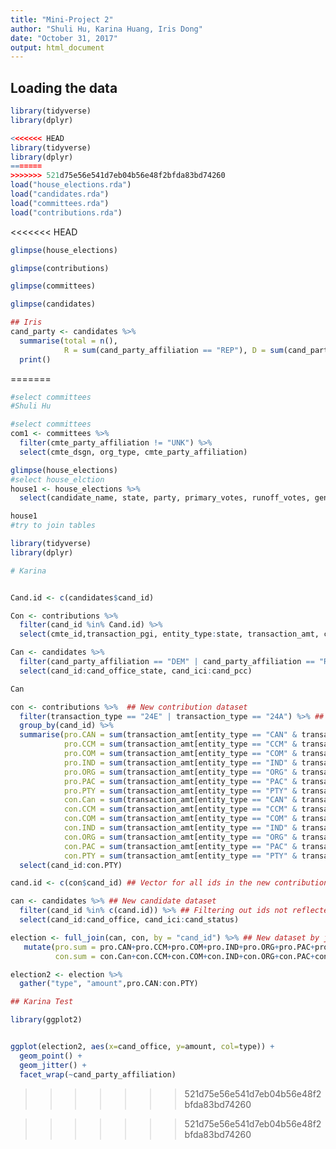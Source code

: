 ```yaml
---
title: "Mini-Project 2"
author: "Shuli Hu, Karina Huang, Iris Dong"
date: "October 31, 2017"
output: html_document
---
```



## Loading the data

```r
library(tidyverse)
library(dplyr)
```

```r
<<<<<<< HEAD
library(tidyverse)
library(dplyr)
=======
>>>>>>> 521d75e56e541d7eb04b56e48f2bfda83bd74260
load("house_elections.rda")
load("candidates.rda")
load("committees.rda")
load("contributions.rda")
```
<<<<<<< HEAD

```r
glimpse(house_elections)
```
```r
glimpse(contributions)
```
```r
glimpse(committees)
```
```r
glimpse(candidates)
```

```r
## Iris
cand_party <- candidates %>%
  summarise(total = n(),
            R = sum(cand_party_affiliation == "REP"), D = sum(cand_party_affiliation == "DEM")) %>%
  print()
```


=======


```r
#select committees
#Shuli Hu

#select committees
com1 <- committees %>%
  filter(cmte_party_affiliation != "UNK") %>%
  select(cmte_dsgn, org_type, cmte_party_affiliation) 

glimpse(house_elections)
#select house_elction 
house1 <- house_elections %>%
  select(candidate_name, state, party, primary_votes, runoff_votes, general_votes, ge_winner, incumbent)

house1
#try to join tables

```


```r
library(tidyverse)
library(dplyr)
```


```r
# Karina


Cand.id <- c(candidates$cand_id)

Con <- contributions %>% 
  filter(cand_id %in% Cand.id) %>%
  select(cmte_id,transaction_pgi, entity_type:state, transaction_amt, cand_id, tran_id) 

Can <- candidates %>%
  filter(cand_party_affiliation == "DEM" | cand_party_affiliation == "REP") %>%
  select(cand_id:cand_office_state, cand_ici:cand_pcc) 

Can
```

```r
con <- contributions %>%  ## New contribution dataset 
  filter(transaction_type == "24E" | transaction_type == "24A") %>% ## Filtering for transaction type: advocating and opposing election
  group_by(cand_id) %>% 
  summarise(pro.CAN = sum(transaction_amt[entity_type == "CAN" & transaction_type == "24E"]), ## Summarise independent expediture by entity (payee) types and transaction types 
            pro.CCM = sum(transaction_amt[entity_type == "CCM" & transaction_type == "24E"]),
            pro.COM = sum(transaction_amt[entity_type == "COM" & transaction_type == "24E"]),
            pro.IND = sum(transaction_amt[entity_type == "IND" & transaction_type == "24E"]),
            pro.ORG = sum(transaction_amt[entity_type == "ORG" & transaction_type == "24E"]),
            pro.PAC = sum(transaction_amt[entity_type == "PAC" & transaction_type == "24E"]),
            pro.PTY = sum(transaction_amt[entity_type == "PTY" & transaction_type == "24E"]),
            con.Can = sum(transaction_amt[entity_type == "CAN" & transaction_type == "24A"]),
            con.CCM = sum(transaction_amt[entity_type == "CCM" & transaction_type == "24A"]),
            con.COM = sum(transaction_amt[entity_type == "COM" & transaction_type == "24A"]),
            con.IND = sum(transaction_amt[entity_type == "IND" & transaction_type == "24A"]),
            con.ORG = sum(transaction_amt[entity_type == "ORG" & transaction_type == "24A"]),
            con.PAC = sum(transaction_amt[entity_type == "PAC" & transaction_type == "24A"]),
            con.PTY = sum(transaction_amt[entity_type == "PTY" & transaction_type == "24A"])) %>%
  select(cand_id:con.PTY)

cand.id <- c(con$cand_id) ## Vector for all ids in the new contribution dataset

can <- candidates %>% ## New candidate dataset
  filter(cand_id %in% c(cand.id)) %>% ## Filtering out ids not reflected in the contribution dataset
  select(cand_id:cand_office, cand_ici:cand_status) 

election <- full_join(can, con, by = "cand_id") %>% ## New dataset by joining candidate and contribution dataset
   mutate(pro.sum = pro.CAN+pro.CCM+pro.COM+pro.IND+pro.ORG+pro.PAC+pro.PTY, ## Sums of expediture by type
          con.sum = con.Can+con.CCM+con.COM+con.IND+con.ORG+con.PAC+con.PTY)

election2 <- election %>%
  gather("type", "amount",pro.CAN:con.PTY)
```



```r
## Karina Test

library(ggplot2)


ggplot(election2, aes(x=cand_office, y=amount, col=type)) + 
  geom_point() + 
  geom_jitter() +
  facet_wrap(~cand_party_affiliation)
```









































>>>>>>> 521d75e56e541d7eb04b56e48f2bfda83bd74260









>>>>>>> 521d75e56e541d7eb04b56e48f2bfda83bd74260
